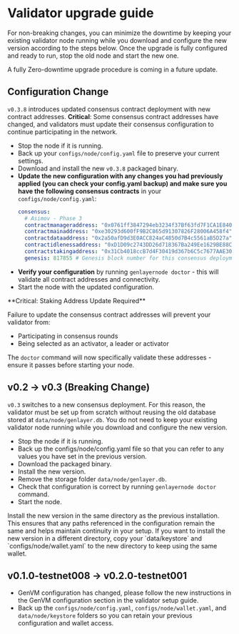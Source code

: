 
# Validator upgrade guide

<Callout type="info" emoji="💡">
  For non-breaking changes, you can minimize the downtime by keeping your existing validator node running while
  you download and configure the new version according to the steps below. Once
  the upgrade is fully configured and ready to run, stop the old node and
  start the new one. 

  A fully Zero-downtime upgrade procedure is coming in a future update. 
</Callout>

## Configuration Change

`v0.3.8` introduces updated consensus contract deployment with new contract addresses. **Critical**: Some consensus contract addresses have changed, and validators must update their consensus configuration to continue participating in the network.

- Stop the node if it is running.
- Back up your `configs/node/config.yaml` file to preserve your current settings.
- Download and install the new `v0.3.8` packaged binary.
- **Update the new configuration with any changes you had previously applied (you can check your config.yaml backup) and make sure you have the following consensus contracts** in your `configs/node/config.yaml`:
  ```yaml
  consensus:
    # Asimov - Phase 3
    contractmanageraddress: "0x0761ff3847294eb3234f37Bf63fd7F1CA1E840bB" # ConsensusManager Smart Contract Address
    contractmainaddress: "0xe30293d600fF9B2C865d91307826F28006A458f4" # ConsensusMain Smart Contract Address
    contractdataaddress: "0x2a50afD9d3E0ACC824aC4850d7B4c5561aB5D27a" # ConsensusData Smart Contract Address
    contractidlenessaddress: "0xD1D09c2743DD26d718367Ba249Ee1629BE88CF33" # Idleness Smart Contract Address
    contractstakingaddress: "0x31Cb4018ccB7d4F30419d367b6C5c7677AAE30E7" # Staking Smart Contract Address
    genesis: 817855 # Genesis block number for this consensus deployment
  ```
- **Verify your configuration** by running `genlayernode doctor` - this will validate all contract addresses and connectivity.
- Start the node with the updated configuration.

<Callout type="error" emoji="🚨">
  **Critical: Staking Address Update Required**
  
  Failure to update the consensus contract addresses will prevent your validator from:
  - Participating in consensus rounds
  - Being selected as an activator, a leader or activator
  
  The `doctor` command will now specifically validate these addresses - ensure it passes before starting your node.
</Callout>

## v0.2 → v0.3 (Breaking Change)

`v0.3` switches to a new consensus deployment. For this reason, the validator must be set up from scratch without reusing the old database stored at `data/node/genlayer.db`.
You do not need to keep your existing validator node running while you download and configure the new version.

- Stop the node if it is running.
- Back up the configs/node/config.yaml file so that you can refer to any values you have set in the previous version.
- Download the packaged binary.
- Install the new version. 
- Remove the storage folder `data/node/genlayer.db`.
- Check that configuration is correct by running `genlayernode doctor` command.
- Start the node.

<Callout type="info" emoji="ℹ️">
  Install the new version in the same directory as the previous installation. This ensures that any paths referenced in the configuration remain the same and 
  helps maintain continuity in your setup.
  If you want to install the new version in a different directory, copy your `data/keystore` and `configs/node/wallet.yaml` to the new directory to keep using 
  the same wallet.
</Callout>


## v0.1.0-testnet008 → v0.2.0-testnet001

- GenVM configuration has changed, please follow the new instructions in the GenVM configuration section in the validator setup guide.
- Back up the `configs/node/config.yaml`, `configs/node/wallet.yaml`, and `data/node/keystore` folders so you can retain your previous configuration and wallet access.
